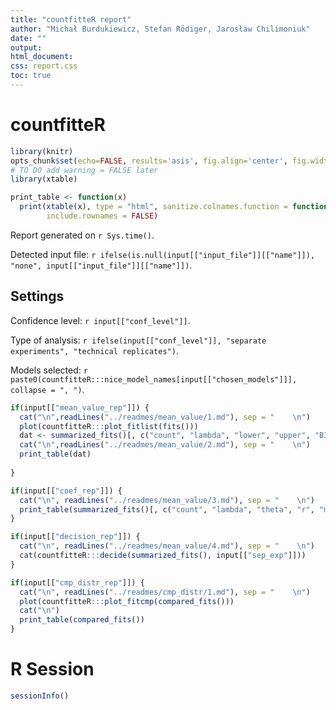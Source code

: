 ```yaml
---
title: "countfitteR report"
author: "Michał Burdukiewicz, Stefan Rödiger, Jarosław Chilimoniuk"
date: ""
output:
html_document:
css: report.css
toc: true
---
```


# countfitteR

```r
library(knitr)
opts_chunk$set(echo=FALSE, results='asis', fig.align='center', fig.width=14, warning = FALSE)
# TO DO add warning = FALSE later
library(xtable)

print_table <- function(x)
  print(xtable(x), type = "html", sanitize.colnames.function = function(x) x, digits = 4,
        include.rownames = FALSE)

```

Report generated on `r Sys.time()`.

Detected input file: `r ifelse(is.null(input[["input_file"]][["name"]]), "none", input[["input_file"]][["name"]])`.  

## Settings

Confidence level: `r input[["conf_level"]]`.  

Type of analysis: `r ifelse(input[["conf_level"]], "separate experiments", "technical replicates")`.

Models selected: `r paste0(countfitteR:::nice_model_names[input[["chosen_models"]]], collapse = ", ")`.

```r
if(input[["mean_value_rep"]]) {
  cat("\n",readLines("../readmes/mean_value/1.md"), sep = "    \n")
  plot(countfitteR:::plot_fitlist(fits()))
  dat <- summarized_fits()[, c("count", "lambda", "lower", "upper", "BIC", "model")]
  cat("\n",readLines("../readmes/mean_value/2.md"), sep = "    \n")
  print_table(dat)
  
}
```

```r
if(input[["coef_rep"]]) {
  cat("\n", readLines("../readmes/mean_value/3.md"), sep = "    \n")
  print_table(summarized_fits()[, c("count", "lambda", "theta", "r", "model")])
}
```

```r
if(input[["decision_rep"]]) {
  cat("\n", readLines("../readmes/mean_value/4.md"), sep = "    \n")
  cat(countfitteR:::decide(summarized_fits(), input[["sep_exp"]]))
}
```

```r
if(input[["cmp_distr_rep"]]) {
  cat("\n", readLines("../readmes/cmp_distr/1.md"), sep = "    \n")
  plot(countfitteR:::plot_fitcmp(compared_fits()))
  cat("\n")
  print_table(compared_fits())
}
```

# R Session

```r
sessionInfo()
```
